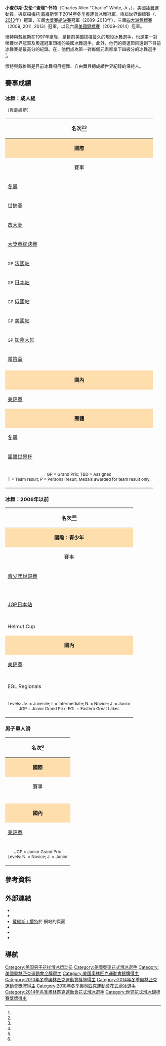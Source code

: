 {{noteTA
|1=zh-hk:花式溜冰; zh-tw:花式滑冰; zh-cn:花样滑冰; 
|2=zh-hk:溜冰; zh-hans:滑冰; zh-tw:滑冰;
|3=zh-hk:自由滑; zh-hans:自由滑; zh-tw:長曲項目;
|4=zh-hk:短節目; zh-hans:短节目; zh-tw:短曲項目;
|5=zh-hk:國際溜冰聯盟; zh-hans:国际滑冰联盟; zh-tw:國際滑冰總會;
}}
{{Infobox figure skater
| name = 查理·懷特<br>Charlie White
| image = [[File:Meryl_Davis_and_Charlie_White_-_World_Champions_2013_(retouched).jpg|220px]]
| caption = 戴維斯與懷特於2013年世錦賽。
| fullname = 查理·艾倫·懷特二世<br>Charles Allen White, Jr.
| altname =
| country = {{USA}}
| formercountry =
| birth_date = {{birth date and age|1987|10|24}}
| birth_place = 美國[[密西根州|密西根州]][[皇家橡|皇橡]]
| hometown = 美國密西根州[[安娜堡|安娜堡]]
| residence =
| death_date =
| death_place =
| height = {{height|ft=5|in=9}}
| boyfriend = 
| partner = '''[[梅莉·戴維斯|梅莉·戴維斯]]'''
| formerpartner =
| coach = [[瑪麗娜·祖耶娃|瑪麗娜·祖耶娃]] <br> Oleg Epstein <br> {{link-en|強尼·莊斯|Johnny Johns}}
| formercoach = {{link-en|伊戈爾·史皮班|Igor Shpilband}} <br> Seth Chafetz
| choreographer = [[瑪麗娜·祖耶娃|瑪麗娜·祖耶娃]]
| formerchoreographer = {{link-en|伊戈爾·史皮班|Igor Shpilband}}
| skating club = {{link-en|極地滑冰俱樂部|Arctic Figure Skating Club}}
| former skating club = 
| currenttraininglocations = 美國密西根州坎頓極鋒冰場<br>（Arctic Edge Ice Arena） 
| formertraininglocations =
| beganskating = 1992
| retired =
| show-medals = yes
| worldranking = '''1''' (''As of January 10, 2014'')<ref name=isuws/>
| pbrankings = '''1''' (''{{tsl|en|2012–13 figure skating season|2012－13年花式滑冰賽季|2012–2013}}'')<ref name=1213ts/> <br>'''1''' (''{{tsl|en|2011–12 figure skating season|2011－12年花式滑冰賽季|2011–2012}}'')<ref name=1112ts/> <br> '''1''' (''{{tsl|en|2010–11 figure skating season|2010－11年花式滑冰賽季|2010–2011}}'')<ref name=1011ts/> <br> '''2''' (''{{tsl|en|2009–10 figure skating season|2009－10年花式滑冰賽季|2009–2010}}'')<ref name=0910ts/> <br> '''4''' (''{{tsl|en|2008–09 figure skating season|2008－09年花式滑冰賽季|2008–2009}}'')<ref name=0809ts/>
| dance score = 195.52 [[国际滑冰联盟裁判系统|(WR)]]
| dance date = [[2014年冬季奧林匹克運動會花式滑冰比賽|2014冬奧]]
| SD score = 78.89 [[国际滑冰联盟裁判系统|(WR)]]
| SD date = [[2014年冬季奧林匹克運動會花式滑冰比賽|2014冬奧]]
| FD score = 116.63 [[国际滑冰联盟裁判系统|(WR)]]
| FD date = [[2014年冬季奧林匹克運動會花式滑冰比賽|2014冬奧]]
| medaltemplates = 
{{MedalSport| [[冬季奥林匹克运动会花样滑冰比赛|花式滑冰]]}}
{{MedalCountry| {{USA}}}}
{{MedalOlympic}}
{{MedalGold| [[2014年冬季奧林匹克運動會花式滑冰比賽|2014 索契]]|冰舞}}
{{MedalSilver| [[2010年冬季奧林匹克運動會花式滑冰比賽|2010 溫哥華]]|冰舞}}
{{MedalBronze|[[2014年冬季奧林匹克運動會花式滑冰比賽|2014 索契]]|團體}}
{{MedalCompetition | [[世界花样滑冰锦标赛|世界錦標賽]]}}
{{MedalGold|[[2013年世界花式滑冰錦標賽|2013 倫敦]]|冰舞}}
{{MedalGold| {{tsl|en|2011 World Figure Skating Championships|2011年世界花式滑冰錦標賽|2011 莫斯科}}|冰舞}}
{{MedalSilver| [[2012年世界花式滑冰錦標賽|2012 尼斯]]|冰舞}}
{{MedalSilver| {{tsl|en|2010 World Figure Skating Championships|2010年世界花式滑冰錦標賽|2010 都靈}}|冰舞}}
{{MedalCompetition|[[四大洲花样滑冰锦标赛|四大洲錦標賽]]}}
{{MedalGold|[[2013年四大洲花式滑冰錦標賽|2013 大阪]]|冰舞}}
{{MedalGold|[[2011年四大洲花式滑冰錦標賽|2011 Taipei]]|冰舞}}
{{MedalGold|{{tsl|en|2009 Four Continents Figure Skating Championships|2009年四大洲花式滑冰錦標賽|2009 溫哥華}}|冰舞}}
{{MedalSilver|[[2012年四大洲花式滑冰錦標賽|2012 科羅拉多泉]]|冰舞}}
{{MedalSilver|{{tsl|en|2008 Four Continents Figure Skating Championships|2008年四大洲花式滑冰錦標賽|2008 高陽}}|冰舞}}
{{MedalCompetition|[[国际滑冰联盟花样滑冰大奖赛总决赛|大獎賽總決賽]]}}
{{MedalGold|{{tsl|en|2013–14 Grand Prix of Figure Skating Final|2013–14年国际滑冰联盟花样滑冰大奖赛总决赛|2013–2014 福岡}}|冰舞}}
{{MedalGold|{{tsl|en|2012–13 Grand Prix of Figure Skating Final|2012–13年国际滑冰联盟花样滑冰大奖赛总决赛|2012–2013 索契}}|冰舞}}
{{MedalGold|{{tsl|en|2011–12 Grand Prix of Figure Skating Final|2011–12年国际滑冰联盟花样滑冰大奖赛总决赛|2011–2012 魁北克}}|冰舞}}
{{MedalGold|{{tsl|en|2010–11 Grand Prix of Figure Skating Final|2010–11年国际滑冰联盟花样滑冰大奖赛总决赛|2010–2011北京}}|冰舞}}
{{MedalGold|{{tsl|en|2009–10 Grand Prix of Figure Skating Final|2009–10年国际滑冰联盟花样滑冰大奖赛总决赛|2009–2010 東京}}|冰舞}}
{{MedalBronze|{{tsl|en|2008–09 Grand Prix of Figure Skating Final|2008–09年国际滑冰联盟花样滑冰大奖赛总决赛|2008–2009 高陽}}|冰舞}}
{{MedalCompetition|[[世界青少年花样滑冰锦标赛|青少年世錦賽]]}}
{{MedalBronze| {{tsl|en|2006 World Junior Figure Skating Championships|2006年世界青年花式滑冰錦標賽|2006盧布爾雅那}}|冰舞}}
{{MedalCompetition|[[国际滑冰联盟青少年花样滑冰大奖赛|青少年大獎賽總決賽]]}}
{{MedalSilver|{{tsl|en|2005–06 ISU Junior Grand Prix|2005–06年国际滑冰联盟青少年花样滑冰大奖赛|2005–2006奧斯特拉瓦}}|冰舞}}

}}
'''小查尔斯·艾伦·“查理”·怀特'''（Charles Allen "Charlie" White, Jr.，{{bd|1987年|10月24日|catIdx=W}}），美國[[冰舞|冰舞]]運動員，與搭檔[[梅莉·戴維斯|梅莉·戴維斯]]奪下[[2014年冬季奧林匹克運動會花式滑冰比賽|2014年冬季奧運會]]冰舞冠軍，兩屆世界錦標賽（{{tsl|en|2011 World Figure Skating Championships|2011年世界花式滑冰錦標賽|2011}}、[[2013年世界花式滑冰錦標賽|2013]]年）冠軍，五屆[[国际滑冰联盟花样滑冰大奖赛总决赛|大獎賽總決賽]]冠軍（2009–2013年）、三屆[[四大洲花样滑冰锦标赛|四大洲錦標賽]]（2009, 2011, 2013）冠軍，以及六屆[[美國花式溜冰錦標賽|美國錦標賽]]（2009–2014）冠軍。

懷特與戴維斯在1997年組隊，是目前美國搭檔最久的現役冰舞選手，也是第一對榮獲世界冠軍及奧運冠軍頭銜的美國冰舞選手。此外，他們的奧運節目還創下目前冰舞賽是最高分的紀錄。在{{tsl|en|2006 NHK Trophy|2006年国际滑冰联盟花样滑冰大奖赛日本站|2006年大獎賽日本站}}，他們成為第一對每個元素都拿下四級分的冰舞選手<ref name=milestone/>。

懷特與戴維斯是目前冰舞項目短舞、自由舞與總成績世界紀錄的保持人。

==賽事成績==
===冰舞：成人組===
（與戴維斯）
{|  class="wikitable" style="text-align:center"
|-
! colspan=9 align=center | '''名次'''<ref name=USFSbioMDCW/><ref name=isucrMDCW/>
|-
! style="background-color: #ffdead; " colspan=9 align=center | '''國際'''
|-
! 賽事
! 2006–07
! 2007–08
! {{tsl|en|2008–09 figure skating season|2008－09年花式滑冰賽季|2008–09}}
! {{tsl|en|2009–10 figure skating season|2009－10年花式滑冰賽季|2009–10}}
! {{tsl|en|2010–11 figure skating season|2010－11年花式滑冰賽季|2010–11}}
! {{tsl|en|2011–12 figure skating season|2011－12年花式滑冰賽季|2011–12}}
! {{tsl|en|2012–13 figure skating season|2012－13年花式滑冰賽季|2012–13}}
! {{tsl|en|2013–14 figure skating season|2013－14年花式滑冰賽季|2013–14}}
|-
| align=left | [[冬季奥林匹克运动会花样滑冰比赛|冬奧]] || || || || bgcolor=silver | 2nd || || ||||bgcolor=gold | 1st
|-
| align=left | [[世界花样滑冰锦标赛|世錦賽]] || 7th || 6th || 4th || bgcolor=silver | 2nd || bgcolor=gold | 1st || bgcolor=silver | 2nd || bgcolor=gold | 1st ||   
|-
| align=left | [[四大洲花样滑冰锦标赛|四大洲]]  ||  4th || bgcolor=silver | 2nd || bgcolor=gold | 1st || || bgcolor=gold | 1st || bgcolor=silver | 2nd || bgcolor=gold | 1st ||  
|-
| align=left | [[国际滑冰联盟花样滑冰大奖赛总决赛|大獎賽總決賽]] || || || bgcolor=cc9966 | 3rd || bgcolor=gold | 1st || bgcolor=gold | 1st || bgcolor=gold | 1st || bgcolor=gold | 1st || bgcolor=gold | 1st
|-
| align=left | <small>GP</small> [[国际滑冰联盟花样滑冰大奖赛法国站|法國站]] || || bgcolor=cc9966 | 3rd || || || || || ||  
|-
| align=left | <small>GP</small> [[国际滑冰联盟花样滑冰大奖赛日本站|日本站]] || 4th || || || bgcolor=gold | 1st || bgcolor=gold | 1st || || bgcolor=gold | 1st || bgcolor=gold | 1st
|-
| align=left | <small>GP</small> [[国际滑冰联盟花样滑冰大奖赛俄罗斯站|俄國站]] || || || bgcolor=cc9966 | 3rd || bgcolor=gold | 1st || || bgcolor=gold | 1st || ||  
|-
| align=left | <small>GP</small> [[国际滑冰联盟花样滑冰大奖赛美国站|美國站]] || || 4th || || || bgcolor=gold | 1st || bgcolor=gold | 1st || bgcolor=gold | 1st || bgcolor=gold | 1st
|-
| align=left | <small>GP</small> [[国际滑冰联盟花样滑冰大奖赛加拿大站|加拿大站]] || 4th || || bgcolor=gold | 1st || || || || ||  
|-
| align=left | [[內伯爾盃|霧笛盃]] || || || || bgcolor=gold | 1st || || || ||  
|-
| align=left | {{link-en|美國經典賽|U.S. International Figure Skating Classic}} || || || || || || || || bgcolor=gold | 1st
|-
! style="background-color: #ffdead; " colspan=9 align=center | '''國內'''
|-
| align=left | [[美國花式溜冰錦標賽|美錦賽]] || bgcolor=cc9966 | 3rd || bgcolor=silver | 2nd || bgcolor=gold | 1st || bgcolor=gold | 1st || bgcolor=gold | 1st || bgcolor=gold | 1st || bgcolor=gold | 1st || bgcolor=gold | 1st
|-
! style="background-color: #ffdead; " colspan=9 align=center | '''團體'''
|-
| align=left | [[冬季奥林匹克运动会花样滑冰比赛|冬奧]] || || || || || || || || bgcolor=cc9966 | 3T/1P
|-
| align=left | [[世界花式滑冰團體錦標賽|團體世界杯]] || || || || || || bgcolor=silver | 2T/1P || ||  
|-
| colspan=9 align=center | <small> GP = Grand Prix; TBD = Assigned <br> T = Team result; P = Personal result; Medals awarded for team result only. </small>
|}

===冰舞：2006年以前===
{|  class="wikitable" style="text-align:center"
|-
! colspan=10 align=center | '''名次'''<ref name=USFSbioMDCW/><ref name=isucrMDCW/>
|-
! style="background-color: #ffdead; " colspan=10 align=center | '''國際：青少年'''
|-
! 賽事
! 1997–98
! 1998–99
! 1999–00
! 2000–01
! 2001–02
! 2002–03
! 2003–04
! 2004–05
! 2005–06
|-
| align=left | [[世界青少年花样滑冰锦标赛|青少年世錦賽]] || || || || || || || 13th || || bgcolor=cc9966 | 3rd
|-
| align=left | {{tsl|en|ISU Junior Grand Prix Final|国际滑冰联盟青少年花样滑冰大奖赛总决赛|JGP總決賽}} || || || || || || || || || bgcolor=silver | 2nd
|-
| align=left | {{link-en|JGP安道爾站|ISU Junior Grand Prix in Andorra}} || || || || || || || || || bgcolor=silver | 2nd
|-
| align=left | {{link-en|JGP保加利亞站|ISU Junior Grand Prix in Bulgaria}} || || || || || || || || || bgcolor=gold | 1st
|-
| align=left | {{link-en|JGP捷克站|ISU Junior Grand Prix in the Czech Republic}} || || || || || || || 4th || ||
|-
| align=left | {{link-en|JGP德國站|ISU Junior Grand Prix in Germany}} || || || || || || 8th || || ||
|-
| align=left | [[ISU_Junior_Grand_Prix_in_Japan|JGP日本站]] || || || || || || || 4th || ||
|-
| align=left | {{link-en|JGP羅馬尼亞站|ISU Junior Grand Prix in Romania}} || || || || || || || || bgcolor=cc9966 | 3rd ||
|-
| align=left | {{link-en|JGP塞爾維亞站|ISU Junior Grand Prix in Serbia}} || || || || || || 6th || || bgcolor=cc9966 | 3rd ||
|-
| align=left | Helmut Cup || || || || || bgcolor=gold | 1st N. || || || ||
|-
! style="background-color: #ffdead; " colspan=10 align=center | '''國內'''
|-
| align=left | [[美國花式溜冰錦標賽|美錦賽]] || || || 6th N. || 6th N. || bgcolor=silver | 2nd N. || 7th J. || bgcolor=silver | 2nd J. || || bgcolor=gold | 1st J.
|-
| align=left | {{link-en|美青賽|U.S. Junior Figure Skating Championships}} || bgcolor=silver | 2nd Jv. || bgcolor=gold | 1st I. || || || || || || ||
|-
| align=left | {{link-en|中西區|Midwestern Sectional Figure Skating Championships}} || || bgcolor=gold | 1st I. || bgcolor=cc9966 | 3rd N. || bgcolor=silver | 2nd N. || bgcolor=gold |  1st N. || || bgcolor=gold | 1st J.|| ||
|-
| align=left | EGL Regionals || bgcolor=gold | 1st Jv. || bgcolor=gold | 1st I. || bgcolor=cc9966 | 3rd N. || || || || || ||
|-
| colspan=10 align=center | <small> Levels: Jv. = Juvenile; I. = Intermediate; N. = Novice; J. = Junior <br> JGP = Junior Grand Prix; EGL = Eastern Great Lakes </small>
|}

===男子單人滑===
{|  class="wikitable" style="text-align:center"
|-
! colspan=5 align=center | '''名次'''<ref name=USFSbioCW/>
|-
! style="background-color: #ffdead; " colspan=5 align=center | '''國際'''
|-
! 賽事
! 2002–03
! 2003–04
! 2004–05
! 2005–06
|-
| align=left | {{link-en|JGP美國站|ISU Junior Grand Prix in the United States}} || || || 7th ||
|-
| align=left | {{link-en|NACS滑鐵盧|North American Challenge Skate}} || || || 6th J. ||
|-
| align=left | {{link-en|NACS普萊西德湖|North American Challenge Skate}} || || bgcolor=silver | 2nd N. || ||
|-
| align=left | {{link-en|NACS鳳凰城|North American Challenge Skate}} || 5th N. || || ||
|-
! style="background-color: #ffdead; " colspan=5 align=center | '''國內'''
|-
| align=left | [[美國花式溜冰錦標賽|美錦賽]] || 10th N. || bgcolor=cc9966 | 3rd N. || || 9th J.
|-
| align=left | {{link-en|中西區|Midwestern Sectional Figure Skating Championships}} || bgcolor=d1c571 | 4th N. || bgcolor=gold | 1st N. ||  || bgcolor=gold | 1st J.
|-
| colspan=5 align=center | <small> JGP = Junior Grand Prix <br> Levels: N. = Novice; J. = Junior </small>
|}

==參考資料==
{{Reflist|30em|refs=

<ref name=isuws>{{cite web | url = http://www.isuresults.com/ws/ws/wsdance.htm | title = ISU World Standings for Single & Pair Skating and Ice Dance: Ice Dance | publisher = International Skating Union | date = January 10, 2014 | accessdate = January 11, 2014 | archive-date = 2012-07-28 | archive-url = https://www.webcitation.org/69VKI3CNE?url=http://www.isuresults.com/ws/ws/wsdance.htm | dead-url = no }}</ref>

<ref name=1213ts>{{cite web | url = http://www.isuresults.com/isujsstat/sb2012-13/sbtsdto.htm | title = ISU Judging System – Season Bests Total Scores 2011/2012: Ice Dance | publisher = International Skating Union | date = April 13, 2013 | accessdate = April 13, 2013 | archive-date = 2020-11-07 | archive-url = https://web.archive.org/web/20201107023352/http://www.isuresults.com/isujsstat/sb2012-13/sbtsdto.htm | dead-url = no }}</ref>

<ref name=1112ts>{{cite web | url = http://www.isuresults.com/isujsstat/sb2011-12/sbtsdto.htm | title = ISU Judging System – Season Bests Total Scores 2011/2012: Ice Dance | publisher = International Skating Union | date = March 29, 2012 | accessdate = April 16, 2012 | archive-date = 2021-03-14 | archive-url = https://web.archive.org/web/20210314181448/http://www.isuresults.com/isujsstat/sb2011-12/sbtsdto.htm | dead-url = no }}</ref>

<ref name=1011ts>{{cite web | url = http://www.isuresults.com/isujsstat/sb2010-11/sbtsdto.htm | title = ISU Judging System – Season Bests Total Scores 2010/2011: Ice Dance | publisher = International Skating Union | date = April 30, 2011 | accessdate = June 17, 2011 | archive-date = 2013-06-19 | archive-url = https://web.archive.org/web/20130619061339/http://www.isuresults.com/isujsstat/sb2010-11/sbtsdto.htm | dead-url = no }}</ref>

<ref name=0910ts>{{cite web | url = http://www.isuresults.com/isujsstat/sb2009-10/sbtsdto.htm | title = ISU Judging System – Season Bests Total Scores 2009/2010: Ice Dance | publisher = International Skating Union | date = March 26, 2010 | accessdate = June 17, 2011 | archive-date = 2020-11-06 | archive-url = https://web.archive.org/web/20201106142429/http://www.isuresults.com/isujsstat/sb2009-10/sbtsdto.htm | dead-url = no }}</ref>

<ref name=0809ts>{{cite web | url = http://www.isuresults.com/isujsstat/sb2008-09/sbtsdto.htm | title = ISU Judging System – Season Bests Total Scores 2008/2009: Ice Dance | publisher = International Skating Union | date = April 18, 2009 | accessdate = June 20, 2011 | archive-date = 2020-04-11 | archive-url = https://web.archive.org/web/20200411213407/http://www.isuresults.com/isujsstat/sb2008-09/sbtsdto.htm | dead-url = no }}</ref>

<ref name=USFSbioMDCW>{{cite web | url = http://web.icenetwork.com/skaters/team/davis_white | title = Meryl Davis / Charlie White | publisher = [[U.S._Figure_Skating|IceNetwork]] | access-date = 2015-03-13 | archive-url = https://web.archive.org/web/20140209200757/http://web.icenetwork.com/skaters/team/davis_white | archive-date = 2014-02-09 | dead-url = yes }}
*'''Older versions:''' {{cite web | url = http://web.icenetwork.com/skaters/detail.jsp?id=38007&mode=P | title = 2007–13 | deadurl = yes | archiveurl = https://web.archive.org/web/20090217045114/http://web.icenetwork.com/skaters/detail.jsp?id=38007&mode=P | archivedate = 2009-02-17 }}; {{cite web | url = http://www.usfigureskating.org/AthletePairBio.asp?id=20884 | title = 2004–07 | deadurl = yes | archiveurl = https://web.archive.org/web/20040426085236/http://www.usfigureskating.org/AthletePairBio.asp?id=20884 | archivedate = 2004-04-26 }}</ref>

<ref name=USFSbioCW>{{cite web | url = http://www.usfigureskating.org/AthleteBio.asp?id=18459 | title = Charlie White | publisher = [[U.S._Figure_Skating|U.S. Figure Skating]] | archiveurl = https://web.archive.org/web/20070930201003/http://www.usfigureskating.org/AthleteBio.asp?id=18459 | archivedate = 2007年9月30日 | deadurl = yes }}</ref>

<ref name=isucrMDCW>{{cite web | url = http://www.isuresults.com/bios/isufs_cr_00006260.htm | title = Competition Results: Meryl DAVIS / Charlie WHITE | publisher = International Skating Union | archiveurl = https://web.archive.org/web/20200411213431/http://www.isuresults.com/bios/isufs_cr_00006260.htm | archivedate = 2020-04-11 | deadurl = no | access-date = 2015-03-13 }}</ref>

<ref name=milestone>{{cite news | url = http://www.usfsa.org/event_story.asp?id=37130 | title = NHK milestone gives confidence to Davis and White | first = Sal | last = Zanca | publisher = [[U.S._Figure_Skating|U.S. Figure Skating]] | date = January 9, 2007 | accessdate = August 31, 2011 | deadurl = yes | archiveurl = https://web.archive.org/web/20110920145211/http://www.usfsa.org/event_story.asp?id=37130 | archivedate = 2011年9月20日 }}</ref>

}}

==外部連結==
{{commons category|Charlie White}}
* {{official website|http://davis-white.ice-dance.com}}
* {{isu name | id=00006260 | name= Meryl Davis / Charlie White}}
* [https://web.archive.org/web/20140209200757/http://web.icenetwork.com/skaters/team/davis_white 戴維斯 / 懷特]於 {{link-en|美國滑冰聯盟|U.S. Figure Skating}}網站的頁面
* {{USOC profile|id=DA/Meryl-Davis|name=Meryl Davis}}
* {{Facebook|merylandcharlie|Meryl Davis and Charlie White}}
* {{Twitter|Meryl_Davis}}

==導航==
{{奧運花式滑冰冰舞金牌}}

{{DEFAULTSORT:White, Charlie}}
[[Category:美国男子花样滑冰运动员|Category:美国男子花样滑冰运动员]]
[[Category:美國奧運花式滑冰選手|Category:美國奧運花式滑冰選手]]
[[Category:美國奧林匹克運動會金牌得主|Category:美國奧林匹克運動會金牌得主]]
[[Category:美國奧林匹克運動會銀牌得主|Category:美國奧林匹克運動會銀牌得主]]
[[Category:2010年冬季奧林匹克運動會獎牌得主|Category:2010年冬季奧林匹克運動會獎牌得主]]
[[Category:2014年冬季奧林匹克運動會獎牌得主|Category:2014年冬季奧林匹克運動會獎牌得主]]
[[Category:2010年冬季奧林匹克運動會花式滑冰選手|Category:2010年冬季奧林匹克運動會花式滑冰選手]]
[[Category:2014年冬季奧林匹克運動會花式滑冰選手|Category:2014年冬季奧林匹克運動會花式滑冰選手]]
[[Category:世界花式滑冰錦標賽獎牌得主|Category:世界花式滑冰錦標賽獎牌得主]]